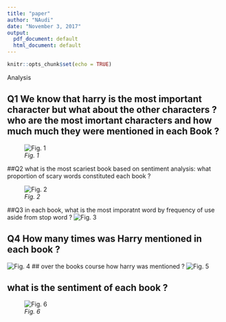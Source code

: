 ```yaml
---
title: "paper"
author: "NAudi"
date: "November 3, 2017"
output:
  pdf_document: default
  html_document: default
---
```


```r
knitr::opts_chunk$set(echo = TRUE)
```

Analysis 

## Q1 We know that harry is the most important character but what about the other characters ? who are the most imortant characters and how much much they were mentioned in each Book ? 
![*Fig. 1* ](graph/q1.png)

##Q2 what is the most scariest book based on sentiment analysis: what proportion of scary words constituted each book ? 

![*Fig. 2*  ](graph/q2.png)



##Q3 in each book, what is the most imporatnt word by frequency of use aside from stop word ?
![*Fig. 3*  ](graph/q3.png)

## Q4 How many times was Harry mentioned in each book ?
![*Fig. 4*  ](graph/q5.png)
## over the books course how harry was mentioned ?
![*Fig. 5*  ](graph/q7.png) 

## what is the sentiment of each book ?
![*Fig. 6*  ](graph/q6.png)


